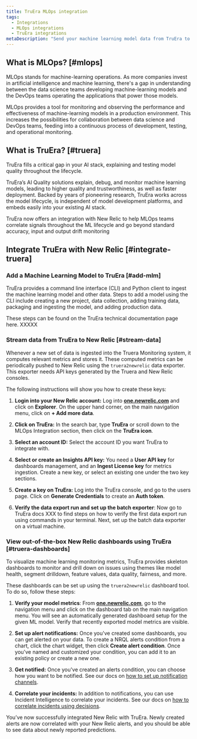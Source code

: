 ```yaml
---
title: TruEra MLOps integration
tags:
  - Integrations
  - MLOps integrations
  - TruEra integrations
metaDescription: "Send your machine learning model data from TruEra to New Relic to understand your model's performance."
---
```


## What is MLOps? [#mlops]

MLOps stands for machine-learning operations. As more companies invest in artificial intelligence and machine learning, there's a gap in understanding between the data science teams developing machine-learning models and the DevOps teams operating the applications that power those models.

MLOps provides a tool for monitoring and observing the performance and effectiveness of machine-learning models in a production environment. This increases the possibilities for collaboration between data science and DevOps teams, feeding into a continuous process of development, testing, and operational monitoring.

## What is TruEra? [#truera]

TruEra fills a critical gap in your AI stack, explaining and testing model quality throughout the lifecycle.

TruEra’s AI Quality solutions explain, debug, and monitor machine learning models, leading to higher quality and trustworthiness, as well as faster deployment. Backed by years of pioneering research, TruEra works across the model lifecycle, is independent of model development platforms, and embeds easily into your existing AI stack.

TruEra now offers an integration with New Relic to help MLOps teams correlate signals throughout the ML lifecycle and go beyond standard accuracy, input and output drift monitoring 

## Integrate TruEra with New Relic [#integrate-truera]

### Add a Machine Learning Model to TruEra [#add-mlm]

TruEra provides a command line interface (CLI) and Python client to ingest the machine learning model and other data. Steps to add a model using the CLI include creating a new project, data collection, adding training data, packaging and ingesting the model, and adding production data. 

These steps can be found on the TruEra technical documentation page here. XXXXX

### Stream data from TruEra to New Relic [#stream-data]

Whenever a new set of data is ingested into the Truera Monitoring system, it computes relevant metrics and stores it. These computed metrics can be periodically pushed to New Relic using the `truera2newrelic` data exporter. This exporter needs API keys generated by the Truera and New Relic consoles. 

The following instructions will show you how to create these keys:

1. **Login into your New Relic account:** Log into **[one.newrelic.com](https://one.newrelic.com)** and click on **Explorer**. On the upper hand corner, on the main navigation menu, click on **+ Add more data**.

2. **Click on TruEra:** In the search bar, type **TruEra** or scroll down to the MLOps Integration section, then click on the **TruEra icon**.  

3. **Select an account ID:** Select the account ID you want TruEra to integrate with.

4. **Select or create an Insights API key:** You need a **User API key** for dashboards management, and an **Ingest License key** for metrics ingestion. Create a new key, or select an existing one under the two key sections. 

5. **Create a key on TruEra:** Log into the TruEra console, and go to the users page. Click on **Generate Credentials** to create an **Auth token**. 

6. **Verify the data export run and set up the batch exporter**: Now go to TruEra docs XXX to find steps on how to verify the first data export run using commands in your terminal. Next, set up the batch data exporter on a virtual machine.

### View out-of-the-box New Relic dashboards using TruEra [#truera-dashboards]

To visualize machine learning monitoring metrics, TruEra provides skeleton dashboards to monitor and drill down on issues using themes like model health, segment drilldown, feature values, data quality, fairness, and more. 

These dashboards can be set up using the `truera2newrelic` dashboard tool. To do so, follow these steps:

1. **Verify your model metrics**: From **[one.newrelic.com](https://one.newrelic.com)**, go to the navigation menu and click on the dashboard tab on the main navigation menu. You will see an automatically generated dashboard setup for the given ML model. Verify that recently exported model metrics are visible.

2. **Set up alert notifications:** Once you've created some dashboards, you can get alerted on your data. To create a NRQL alerts condition from a chart, click the chart widget, then click **Create alert condition**. Once you've named and customized your condition, you can add it to an existing policy or create a new one.

5. **Get notified:** Once you've created an alerts condition, you can choose how you want to be notified. See our docs on [how to set up notification channels](/docs/alerts-applied-intelligence/new-relic-alerts/alert-notifications/notification-channels-control-where-send-alerts/).

6. **Correlate your incidents:** In addition to notifications, you can use Incident Intelligence to correlate your incidents. See our docs on [how to correlate incidents using decisions](/docs/alerts-applied-intelligence/applied-intelligence/incident-intelligence/change-applied-intelligence-correlation-logic-decisions/).

You’ve now successfully integrated New Relic with TruEra. Newly created alerts are now correlated with your New Relic alerts, and you should be able to see data about newly reported predictions. 
